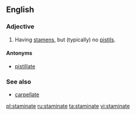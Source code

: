 ==English==

===Adjective===
{{en-adj}}

# {{botany}} Having [[stamen]]s, but (typically) no [[pistil]]s.

====Antonyms====
* [[pistillate]]

===See also===
* [[carpellate]]

[[pl:staminate]]
[[ru:staminate]]
[[ta:staminate]]
[[vi:staminate]]